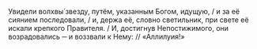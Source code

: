Увидели волхвы́ звезду, путём, указанным Богом, идущую, / и за её сиянием последовали, / и, держа её, словно светильник, при свете её искали крепкого Правителя. / И, достигнув Непостижимого, они возрадовались ─ и воззвали к Нему: // «Аллилуия!»
